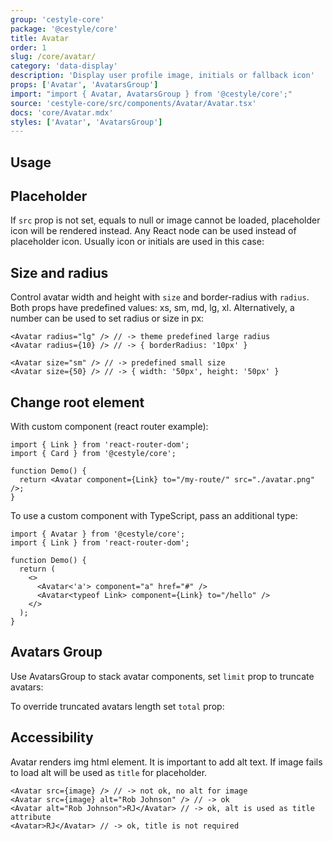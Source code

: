 ```yaml
---
group: 'cestyle-core'
package: '@cestyle/core'
title: Avatar
order: 1
slug: /core/avatar/
category: 'data-display'
description: 'Display user profile image, initials or fallback icon'
props: ['Avatar', 'AvatarsGroup']
import: "import { Avatar, AvatarsGroup } from '@cestyle/core';"
source: 'cestyle-core/src/components/Avatar/Avatar.tsx'
docs: 'core/Avatar.mdx'
styles: ['Avatar', 'AvatarsGroup']
---
```



## Usage

<Demo data={AvatarDemos.usage} />

## Placeholder

If `src` prop is not set, equals to null or image cannot be loaded, placeholder icon will be rendered instead.
Any React node can be used instead of placeholder icon. Usually icon or initials are used in this case:

<Demo data={AvatarDemos.placeholders} />

## Size and radius

<Demo data={AvatarDemos.configurator} />

Control avatar width and height with `size` and border-radius with `radius`.
Both props have predefined values: xs, sm, md, lg, xl.
Alternatively, a number can be used to set radius or size in px:

```tsx
<Avatar radius="lg" /> // -> theme predefined large radius
<Avatar radius={10} /> // -> { borderRadius: '10px' }

<Avatar size="sm" /> // -> predefined small size
<Avatar size={50} /> // -> { width: '50px', height: '50px' }
```

## Change root element

<Demo data={AvatarDemos.link} />

With custom component (react router example):

```tsx
import { Link } from 'react-router-dom';
import { Card } from '@cestyle/core';

function Demo() {
  return <Avatar component={Link} to="/my-route/" src="./avatar.png" />;
}
```

To use a custom component with TypeScript, pass an additional type:

```tsx
import { Avatar } from '@cestyle/core';
import { Link } from 'react-router-dom';

function Demo() {
  return (
    <>
      <Avatar<'a'> component="a" href="#" />
      <Avatar<typeof Link> component={Link} to="/hello" />
    </>
  );
}
```

## Avatars Group

Use AvatarsGroup to stack avatar components, set `limit` prop to truncate avatars:

<Demo data={AvatarDemos.avatarsGroup} />

To override truncated avatars length set `total` prop:

<Demo data={AvatarDemos.total} />

## Accessibility

Avatar renders img html element. It is important to add alt text.
If image fails to load alt will be used as `title` for placeholder.

```tsx
<Avatar src={image} /> // -> not ok, no alt for image
<Avatar src={image} alt="Rob Johnson" /> // -> ok
<Avatar alt="Rob Johnson">RJ</Avatar> // -> ok, alt is used as title attribute
<Avatar>RJ</Avatar> // -> ok, title is not required
```

